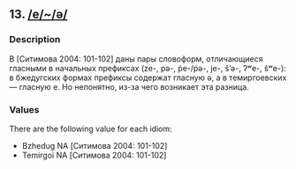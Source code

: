 ## 13. <a href =  'https://agricolamz.github.io/The_Circassian_Isoglosses_Database/13.html'>/e/~/ə/</a>
### Description

В [Ситимова 2004: 101-102] даны пары словоформ, отличающиеся гласными в начальных префиксах (ze-, pə-, ṗe-/ṗə-, je-, š'ə-, ʔʷe-, ŝʷe-): в бжедугских формах префиксы содержат гласную ə, а в темиргоевских — гласную e. Но непонятно, из-за чего возникает эта разница.


### Values
There are the following value for each idiom:

* Bzhedug NA [Ситимова 2004: 101-102]
* Temirgoi NA [Ситимова 2004: 101-102]

